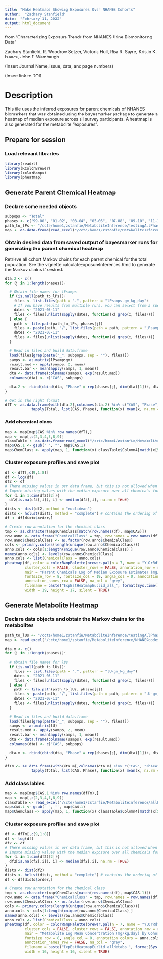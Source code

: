 ```yaml
---
title: "Make Heatmaps Showing Exposures Over NHANES Cohorts"
author:  "Zachary Stanfield"
date:  "February 11, 2022"
output: html_document
---
```


from "Characterizing Exposure Trends from NHANES Urine Biomonitoring Data"

Zachary Stanfield, R. Woodrow Setzer, Victoria Hull, Risa R. Sayre, Kristin K. Isaacs, John F. Wambaugh

(Insert Journal Name, issue, data, and page numbers)

(Insert link to DOI)

# Description
This file uses the inferred exposures for parent chemicals of NHANES biomarkers that was obtained using 
the bayesmarker package to generate a heatmap of median exposure across all survey participants. A 
heatmap is also generated for the metabolite "exposures".

## Prepare for session 
### Load relevant libraries
```r
library(readxl)
library(RColorBrewer)
library(colorRamps)
library(pheatmap)
```

## Generate Parent Chemical Heatmap
### Declare some needed objects
```r
subpops <- "Total"
phases <- c("99-00", "01-02", "03-04", "05-06", "07-08", "09-10", "11-12", "13-14", "15-16")
path_to_lPs <- "/ccte/home1/zstanfie/MetaboliteInference/testingAllPhases"
map <- as.data.frame(read_excel("/ccte/home1/zstanfie/MetaboliteInference/NHANEScodes_ZS_2020-12-15.xlsx", sheet = 3))
```


### Obtain desired data from saved output of bayesmarker runs for generating the parent chemical heatmap
Retrieve all cohort Markov chains for each parent chemical for the total population.
See the vignette calculateExposureInferences.Rmd to generate the Markov chains if desired.
```r
dta.2 <- c()
for (j in 1:length(phases)){

  # Obtain file names for lPsamps
  if (is.null(path_to_lPs)){
    files <- list.files(path = ".", pattern = "lPsamps-gm_kg_day")
    # If you have results from multiple runs, you can select from a specific day like this
    dates <- "2021-05-11"
    files <- files[unlist(sapply(dates, function(x) grep(x, files)))]
  } else {
    path <- file.path(path_to_lPs, phases[j])
    files <- paste(path, "/", list.files(path = path, pattern = "lPsamps-gm_kg_day"), sep = "")
    dates <- "2021-05-11"
    files <- files[unlist(sapply(dates, function(x) grep(x, files)))]
  }
  
  # Read in files and build data.frame
  load(files[grep(paste("_", subpops, sep = ""), files)])
  samps <- as.matrix(lPsampsgm)
  result.med <- apply(samps, 2, mean)
  result.bar <- mean(apply(samps, 1, mean))
  dta <- data.frame(colnames(samps), exp(result.med))
  colnames(dta) <- c("CAS", subpops)
  
  dta.2 <- rbind(cbind(dta, "Phase" = rep(phases[j], dim(dta)[1])), dta.2)
}

# Get in the right format
dfT <- as.data.frame(with(dta.2[,colnames(dta.2) %in% c("CAS", "Phase", "Total")], 
            tapply(Total, list(CAS, Phase), function(x) mean(x, na.rm = TRUE))))
```
   
            
### Add chemical class
```r
map <- map[map$CAS %in% row.names(dfT),]  
map <- map[,c(2,3,4,7,8,9)]
classTable <- as.data.frame(read_excel("/ccte/home1/zstanfie/MetaboliteInference/allPhasesAllChems_ChemClass.xlsx", sheet = 1))
map$CAS.1 <- gsub(" ", "", map$CAS.1)
map$ChemClass <- apply(map, 1, function(x) classTable$Column4[match(x[5], classTable$Column1)])
```


### Cluster exposure profiles and save plot 
```r
df <- dfT[,c(9,1:8)]  
df <- log(df)
df2 <- df
# There missing values in our data frame, but this is not allowed when clustering
# Impute missing values with the median exposure over all chemicals for a cohort
for (i in 1:dim(df2)[2]){
  df2[is.na(df2[,i]), i] <- median(df2[,i], na.rm = TRUE)
}
dists <- dist(df2, method = "euclidean")
dists <- hclust(dists, method = "complete") # contains the ordering of the rows
df <- df[dists$order,]

# Create row annotation for the chemical class
tmp <- as.character(map$ChemClass[match(row.names(df), map$CAS)])
row.anno <- data.frame("ChemicalClass" = tmp, row.names = row.names(df))
row.anno$ChemicalClass <- as.factor(row.anno$ChemicalClass) 
cols <- primary.colors(length(unique(row.anno$ChemicalClass)))
anno.cols <- cols[1:length(unique(row.anno$ChemicalClass))]
names(anno.cols) <- levels(row.anno$ChemicalClass)
anno.cols <- list(ChemicalClass = anno.cols)
pheatmap(df, color = colorRampPalette(brewer.pal(n = 7, name = "YlOrRd"))(100),
         cluster_cols = FALSE, cluster_rows = FALSE, annotation_row = row.anno,
         main = "Parent Chemicals Log of Median Exposure Estimates (mg/kg/day) by Cohort", fontsize = 18,
         fontsize_row = 8, fontsize_col = 19, angle_col = 0, annotation_colors = anno.cols,
         annotation_names_row = FALSE, na_col = "grey", 
         filename = paste("ExpEstHeatmapEuclid_all_", format(Sys.time(), "%Y-%m-%d"), ".pdf", sep = ""),
         width = 19, height = 17, silent = TRUE)
```         
         
         
         
## Generate Metabolite Heatmap
### Declare data objects and obtain the Markov chains for the metabolites
```r
path_to_lUs <- "/ccte/home1/zstanfie/MetaboliteInference/testingAllPhases"
map <- read_excel("/ccte/home1/zstanfie/MetaboliteInference/NHANEScodes_ZS_2020-12-15.xlsx", sheet = 3)

dta.m <- c()
for (j in 1:length(phases)){
  
  # Obtain file names for lUs
  if (is.null(path_to_lUs)){
    files <- list.files(path = ".", pattern = "lU-gm_kg_day")
    dates <- "2021-05-11"
    files <- files[unlist(sapply(dates, function(x) grep(x, files)))]
  } else {
    path <- file.path(path_to_lUs, phases[j])
    files <- paste(path, "/", list.files(path = path, pattern = "lU-gm_kg_day"), sep = "")
    dates <- "2021-05-11"
    files <- files[unlist(sapply(dates, function(x) grep(x, files)))]
  }
  
  # Read in files and build data.frame
  load(files[grep(paste("_", subpops, sep = ""), files)])
  samps <- as.matrix(lU)
  result.med <- apply(samps, 2, mean)
  result.bar <- mean(apply(samps, 1, mean))
  dta <- data.frame(colnames(samps), exp(result.med))
  colnames(dta) <- c("CAS", subpops)
      
  dta.m <- rbind(cbind(dta, "Phase" = rep(phases[j], dim(dta)[1])), dta.m)
}

dfTm <- as.data.frame(with(dta.m[,colnames(dta.m) %in% c("CAS", "Phase", "Total")], 
            tapply(Total, list(CAS, Phase), function(x) mean(x, na.rm = TRUE))))
```


### Add class lables
```r
map <- map[map$CAS.1 %in% row.names(dfTm),]  
map <- map[,c(2,3,4,7,8,9)]
classTable <- read_excel("/ccte/home1/zstanfie/MetaboliteInference/allPhasesAllChems_ChemClass.xlsx", sheet = 1)
map$CAS.1 <- gsub(" ", "", map$CAS.1)
map$ChemClass <- apply(map, 1, function(x) classTable$Column4[match(x[5], classTable$Column1)])
```


### Cluster exposure profiles and save plot
```r
df <- dfTm[,c(9,1:8)]
df <- log(df)
df2 <- df
# There missing values in our data frame, but this is not allowed when clustering
# Impute missing values with the median exposure over all chemicals for a cohort
for (i in 1:dim(df2)[2]){
  df2[is.na(df2[,i]), i] <- median(df2[,i], na.rm = TRUE)
}
dists <- dist(df2)
dists <- hclust(dists, method = "complete") # contains the ordering of the rows
df <- df[dists$order,]

# Create row annotation for the chemical class
tmp <- as.character(map$ChemClass[match(row.names(df), map$CAS.1)])
row.anno <- data.frame("ChemicalClass" = tmp, row.names = row.names(df))
row.anno$ChemicalClass <- as.factor(row.anno$ChemicalClass) 
cols <- primary.colors(length(unique(row.anno$ChemicalClass)))
anno.cols <- cols[1:length(unique(row.anno$ChemicalClass))]
names(anno.cols) <- levels(row.anno$ChemicalClass)
anno.cols <- list(ChemicalClass = anno.cols)
pheatmap(df, color = colorRampPalette(brewer.pal(n = 7, name = "YlOrRd"))(100),
         cluster_cols = FALSE, cluster_rows = FALSE, annotation_row = row.anno,
         main = "Metabolite Log Mean Concentration (mg/kg/day) by Cohort", fontsize = 17,
         fontsize_row = 8, angle_col = 0, annotation_colors = anno.cols,
         annotation_names_row = FALSE, na_col = "grey", 
         filename = paste("ExpEstHeatmapEuclid_allMetabs_", format(Sys.time(), "%Y-%m-%d"), ".pdf", sep = ""),
         width = 16, height = 16, silent = TRUE)
```

